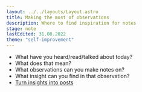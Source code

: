 ```yaml
---
layout: ../../layouts/Layout.astro
title: Making the most of observations
description: Where to find inspiration for notes
stage: note
lastEdited: 31.08.2022
theme: "self-improvement"
---
```



- What have you heard/read/talked about today?
- What does that mean?
- What observations can you make notes on?
- What insight can you find in that observation?
- <a href="./how-to-create-the-perfect-post">Turn insights into posts</a>

<ReadMore theme={frontmatter.theme} title={frontmatter.title} />
